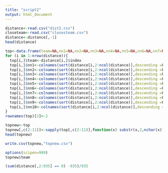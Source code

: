 ```yaml
---
title: "script2"
output: html_document
---
```


```r
distance<-read.csv("dist2.csv")
closeteam<-read.csv("closesteam.csv")
distance<-distance[,-1]
head(distance)
```

```r
top<-data.frame(team=NA,nn1=NA,nn2=NA,nn3=NA,nn4=NA,nn5=NA,nn6=NA,nn7=NA,nn8=NA,nn9=NA,nn10=NA)
for (i in 1:nrow(distance)){
  top[i,]$team<-distance[i,]$index
  top[i,]$nn1<-colnames(sort(distance[i,2:ncol(distance)],descending =F))[1]
  top[i,]$nn2<-colnames(sort(distance[i,2:ncol(distance)],descending =F))[2]
  top[i,]$nn3<-colnames(sort(distance[i,2:ncol(distance)],descending =F))[3]
  top[i,]$nn4<-colnames(sort(distance[i,2:ncol(distance)],descending =F))[4]
  top[i,]$nn5<-colnames(sort(distance[i,2:ncol(distance)],descending =F))[5]
  top[i,]$nn6<-colnames(sort(distance[i,2:ncol(distance)],descending =F))[6]
  top[i,]$nn7<-colnames(sort(distance[i,2:ncol(distance)],descending =F))[7]
  top[i,]$nn8<-colnames(sort(distance[i,2:ncol(distance)],descending =F))[8]
  top[i,]$nn9<-colnames(sort(distance[i,2:ncol(distance)],descending =F))[9]
  top[i,]$nn10<-colnames(sort(distance[i,2:ncol(distance)],descending =F))[10]
}
rownames(top)[2]<-2
```


```r
topnew<-top
topnew[,c(2:11)]<-sapply(top[,c(2:11)],function(x) substr(x,2,nchar(x)))
head(topnew)

write.csv(topnew,"topnew.csv")
```


```r
options(scipen=999)
topnew$team
```


```r
(sum(distance[,2:935] == 0) -935)/935
```






